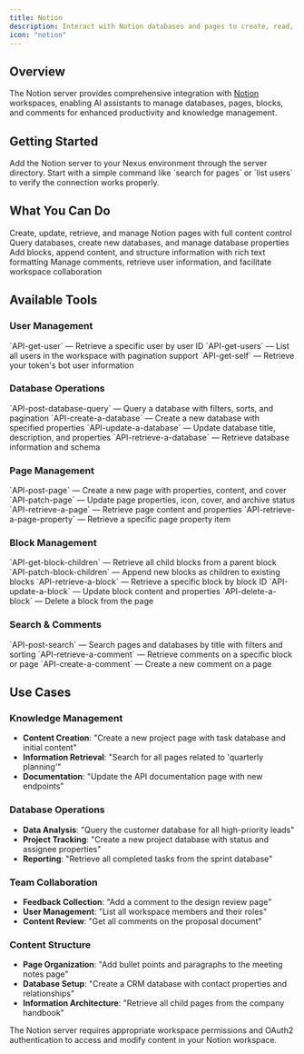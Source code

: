 ```yaml
---
title: Notion
description: Interact with Notion databases and pages to create, read, update, and delete content
icon: "notion"
---
```


## Overview

The Notion server provides comprehensive integration with [Notion](https://notion.so) workspaces, enabling AI assistants to manage databases, pages, blocks, and comments for enhanced productivity and knowledge management.

## Getting Started

<Steps>
  <Step title="Connect to Notion">
    Add the Notion server to your Nexus environment through the server directory.
  </Step>
  <Step title="Test Connection">
    Start with a simple command like `search for pages` or `list users` to verify the connection works properly.
  </Step>
</Steps>

## What You Can Do

<CardGroup cols={2}>
  <Card title="Page Management" icon="file">
    Create, update, retrieve, and manage Notion pages with full content control
  </Card>
  <Card title="Database Operations" icon="database">
    Query databases, create new databases, and manage database properties
  </Card>
  <Card title="Content Creation" icon="edit">
    Add blocks, append content, and structure information with rich text formatting
  </Card>
  <Card title="Team Collaboration" icon="comments">
    Manage comments, retrieve user information, and facilitate workspace collaboration
  </Card>
</CardGroup>

## Available Tools

### User Management

<AccordionGroup>
  <Accordion title="API-get-user">
    `API-get-user` — Retrieve a specific user by user ID
  </Accordion>
  
  <Accordion title="API-get-users">
    `API-get-users` — List all users in the workspace with pagination support
  </Accordion>
  
  <Accordion title="API-get-self">
    `API-get-self` — Retrieve your token's bot user information
  </Accordion>
</AccordionGroup>

### Database Operations

<AccordionGroup>
  <Accordion title="API-post-database-query">
    `API-post-database-query` — Query a database with filters, sorts, and pagination
  </Accordion>
  
  <Accordion title="API-create-a-database">
    `API-create-a-database` — Create a new database with specified properties
  </Accordion>
  
  <Accordion title="API-update-a-database">
    `API-update-a-database` — Update database title, description, and properties
  </Accordion>
  
  <Accordion title="API-retrieve-a-database">
    `API-retrieve-a-database` — Retrieve database information and schema
  </Accordion>
</AccordionGroup>

### Page Management

<AccordionGroup>
  <Accordion title="API-post-page">
    `API-post-page` — Create a new page with properties, content, and cover
  </Accordion>
  
  <Accordion title="API-patch-page">
    `API-patch-page` — Update page properties, icon, cover, and archive status
  </Accordion>
  
  <Accordion title="API-retrieve-a-page">
    `API-retrieve-a-page` — Retrieve page content and properties
  </Accordion>
  
  <Accordion title="API-retrieve-a-page-property">
    `API-retrieve-a-page-property` — Retrieve a specific page property item
  </Accordion>
</AccordionGroup>

### Block Management

<AccordionGroup>
  <Accordion title="API-get-block-children">
    `API-get-block-children` — Retrieve all child blocks from a parent block
  </Accordion>
  
  <Accordion title="API-patch-block-children">
    `API-patch-block-children` — Append new blocks as children to existing blocks
  </Accordion>
  
  <Accordion title="API-retrieve-a-block">
    `API-retrieve-a-block` — Retrieve a specific block by block ID
  </Accordion>
  
  <Accordion title="API-update-a-block">
    `API-update-a-block` — Update block content and properties
  </Accordion>
  
  <Accordion title="API-delete-a-block">
    `API-delete-a-block` — Delete a block from the page
  </Accordion>
</AccordionGroup>

### Search & Comments

<AccordionGroup>
  <Accordion title="API-post-search">
    `API-post-search` — Search pages and databases by title with filters and sorting
  </Accordion>
  
  <Accordion title="API-retrieve-a-comment">
    `API-retrieve-a-comment` — Retrieve comments on a specific block or page
  </Accordion>
  
  <Accordion title="API-create-a-comment">
    `API-create-a-comment` — Create a new comment on a page
  </Accordion>
</AccordionGroup>

## Use Cases

### Knowledge Management
- **Content Creation**: "Create a new project page with task database and initial content"
- **Information Retrieval**: "Search for all pages related to 'quarterly planning'"
- **Documentation**: "Update the API documentation page with new endpoints"

### Database Operations
- **Data Analysis**: "Query the customer database for all high-priority leads"
- **Project Tracking**: "Create a new project database with status and assignee properties"
- **Reporting**: "Retrieve all completed tasks from the sprint database"

### Team Collaboration
- **Feedback Collection**: "Add a comment to the design review page"
- **User Management**: "List all workspace members and their roles"
- **Content Review**: "Get all comments on the proposal document"

### Content Structure
- **Page Organization**: "Add bullet points and paragraphs to the meeting notes page"
- **Database Setup**: "Create a CRM database with contact properties and relationships"
- **Information Architecture**: "Retrieve all child pages from the company handbook"

<Note>
The Notion server requires appropriate workspace permissions and OAuth2 authentication to access and modify content in your Notion workspace.
</Note>
